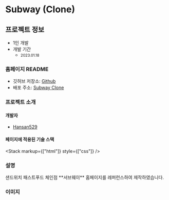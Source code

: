 
# Subway (Clone)

## 프로젝트 정보

- 1인 개발  
- 개발 기간 
    - <small className="text-xs">2023.01.18</small>

### 홈페이지 README

- 깃허브 저장소: <a target="_blank" href='https://github.com/Hansan529/tutorial/tree/main/HRD-step02_CSS/CSS_markup/subway'>Github</a>
- 배포 주소: <a target="_blank" href='https://hansan529.github.io/tutorial/HRD-step02_CSS/CSS_markup/subway'>Subway Clone</a>

### 프로젝트 소개

#### 개발자

 - [Hansan529](https://github.com/Hansan529)

#### 페이지에 적용된 기술 스택

<Stack markup={["html"]} style={["css"]} />

### 설명

<div className="max-w-prose text-base/10 break-keep">
    샌드위치 패스트푸드 체인점 **서브웨이** 홈페이지를 레퍼런스하여 제작하였습니다.
</div>


### 이미지